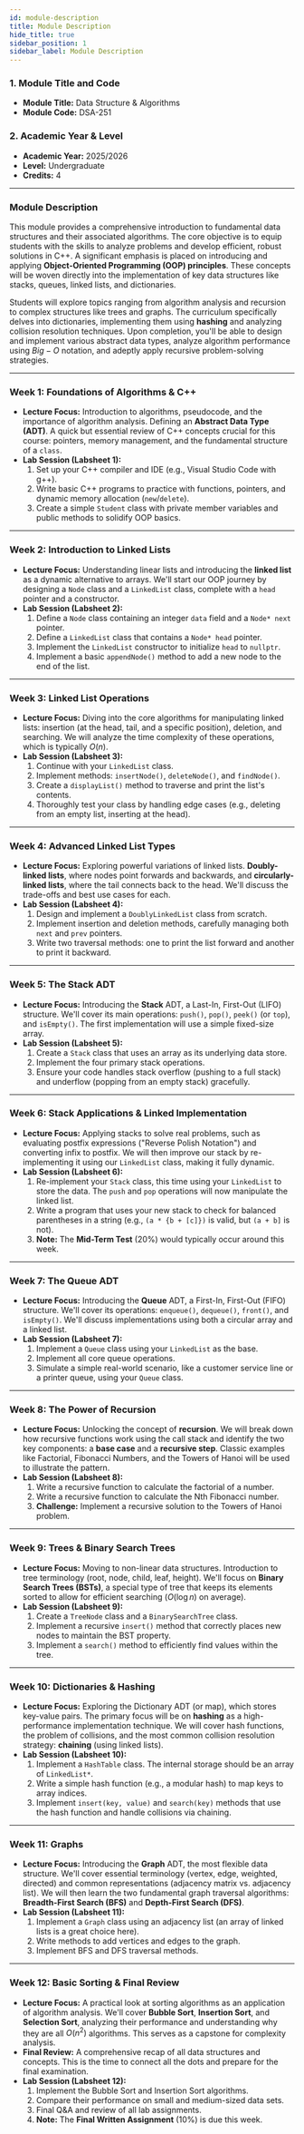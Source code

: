 ```yaml
---
id: module-description
title: Module Description
hide_title: true
sidebar_position: 1
sidebar_label: Module Description
---
```



### **1. Module Title and Code**
* **Module Title:** Data Structure & Algorithms
* **Module Code:** DSA-251
### **2. Academic Year & Level**
* **Academic Year:** 2025/2026
* **Level:** Undergraduate
* **Credits:** 4
---

### **Module Description**

This module provides a comprehensive introduction to fundamental data structures and their associated algorithms.
The core objective is to equip students with the skills to analyze problems and develop efficient, robust solutions in C++.
A significant emphasis is placed on introducing and applying **Object-Oriented Programming (OOP) principles**.
These concepts will be woven directly into the implementation of key data structures like stacks, queues, linked lists, and dictionaries.

Students will explore topics ranging from algorithm analysis and recursion to complex structures like trees and graphs.
The curriculum specifically delves into dictionaries, implementing them using **hashing** and analyzing collision resolution techniques.
Upon completion, you'll be able to design and implement various abstract data types, analyze algorithm performance using $Big-O$ notation, and adeptly apply recursive problem-solving strategies.

***

### **Week 1: Foundations of Algorithms & C++**
* **Lecture Focus:** Introduction to algorithms, pseudocode, and the importance of algorithm analysis. Defining an **Abstract Data Type (ADT)**. A quick but essential review of C++ concepts crucial for this course: pointers, memory management, and the fundamental structure of a `class`.
* **Lab Session (Labsheet 1):**
  1.  Set up your C++ compiler and IDE (e.g., Visual Studio Code with g++).
  2.  Write basic C++ programs to practice with functions, pointers, and dynamic memory allocation (`new`/`delete`).
  3.  Create a simple `Student` class with private member variables and public methods to solidify OOP basics.

***

### **Week 2: Introduction to Linked Lists**
* **Lecture Focus:** Understanding linear lists and introducing the **linked list** as a dynamic alternative to arrays. We'll start our OOP journey by designing a `Node` class and a `LinkedList` class, complete with a `head` pointer and a constructor.
* **Lab Session (Labsheet 2):**
  1.  Define a `Node` class containing an integer `data` field and a `Node* next` pointer.
  2.  Define a `LinkedList` class that contains a `Node* head` pointer.
  3.  Implement the `LinkedList` constructor to initialize `head` to `nullptr`.
  4.  Implement a basic `appendNode()` method to add a new node to the end of the list.

***

### **Week 3: Linked List Operations**
* **Lecture Focus:** Diving into the core algorithms for manipulating linked lists: insertion (at the head, tail, and a specific position), deletion, and searching. We will analyze the time complexity of these operations, which is typically $O(n)$.
* **Lab Session (Labsheet 3):**
  1.  Continue with your `LinkedList` class.
  2.  Implement methods: `insertNode()`, `deleteNode()`, and `findNode()`.
  3.  Create a `displayList()` method to traverse and print the list's contents.
  4.  Thoroughly test your class by handling edge cases (e.g., deleting from an empty list, inserting at the head).

***

### **Week 4: Advanced Linked List Types**
* **Lecture Focus:** Exploring powerful variations of linked lists. **Doubly-linked lists**, where nodes point forwards and backwards, and **circularly-linked lists**, where the tail connects back to the head. We'll discuss the trade-offs and best use cases for each.
* **Lab Session (Labsheet 4):**
  1.  Design and implement a `DoublyLinkedList` class from scratch.
  2.  Implement insertion and deletion methods, carefully managing both `next` and `prev` pointers.
  3.  Write two traversal methods: one to print the list forward and another to print it backward.

***

### **Week 5: The Stack ADT**
* **Lecture Focus:** Introducing the **Stack** ADT, a Last-In, First-Out (LIFO) structure. We'll cover its main operations: `push()`, `pop()`, `peek()` (or `top`), and `isEmpty()`. The first implementation will use a simple fixed-size array.
* **Lab Session (Labsheet 5):**
  1.  Create a `Stack` class that uses an array as its underlying data store.
  2.  Implement the four primary stack operations.
  3.  Ensure your code handles stack overflow (pushing to a full stack) and underflow (popping from an empty stack) gracefully.

***

### **Week 6: Stack Applications & Linked Implementation**
* **Lecture Focus:** Applying stacks to solve real problems, such as evaluating postfix expressions ("Reverse Polish Notation") and converting infix to postfix. We will then improve our stack by re-implementing it using our `LinkedList` class, making it fully dynamic.
* **Lab Session (Labsheet 6):**
  1.  Re-implement your `Stack` class, this time using your `LinkedList` to store the data. The `push` and `pop` operations will now manipulate the linked list.
  2.  Write a program that uses your new stack to check for balanced parentheses in a string (e.g., `(a * {b + [c]})` is valid, but `(a + b]` is not).
  3.  **Note:** The **Mid-Term Test** (20%) would typically occur around this week.

***

### **Week 7: The Queue ADT**
* **Lecture Focus:** Introducing the **Queue** ADT, a First-In, First-Out (FIFO) structure. We'll cover its operations: `enqueue()`, `dequeue()`, `front()`, and `isEmpty()`. We'll discuss implementations using both a circular array and a linked list.
* **Lab Session (Labsheet 7):**
  1.  Implement a `Queue` class using your `LinkedList` as the base.
  2.  Implement all core queue operations.
  3.  Simulate a simple real-world scenario, like a customer service line or a printer queue, using your `Queue` class.

***

### **Week 8: The Power of Recursion**
* **Lecture Focus:** Unlocking the concept of **recursion**. We will break down how recursive functions work using the call stack and identify the two key components: a **base case** and a **recursive step**. Classic examples like Factorial, Fibonacci Numbers, and the Towers of Hanoi will be used to illustrate the pattern.
* **Lab Session (Labsheet 8):**
  1.  Write a recursive function to calculate the factorial of a number.
  2.  Write a recursive function to calculate the Nth Fibonacci number.
  3.  **Challenge:** Implement a recursive solution to the Towers of Hanoi problem.
***

### **Week 9: Trees & Binary Search Trees**
* **Lecture Focus:** Moving to non-linear data structures. Introduction to tree terminology (root, node, child, leaf, height). We'll focus on **Binary Search Trees (BSTs)**, a special type of tree that keeps its elements sorted to allow for efficient searching ($O(\log n)$ on average).
* **Lab Session (Labsheet 9):**
  1.  Create a `TreeNode` class and a `BinarySearchTree` class.
  2.  Implement a recursive `insert()` method that correctly places new nodes to maintain the BST property.
  3.  Implement a `search()` method to efficiently find values within the tree.

***

### **Week 10: Dictionaries & Hashing**
* **Lecture Focus:** Exploring the Dictionary ADT (or map), which stores key-value pairs. The primary focus will be on **hashing** as a high-performance implementation technique. We will cover hash functions, the problem of collisions, and the most common collision resolution strategy: **chaining** (using linked lists).
* **Lab Session (Labsheet 10):**
  1.  Implement a `HashTable` class. The internal storage should be an array of `LinkedList*`.
  2.  Write a simple hash function (e.g., a modular hash) to map keys to array indices.
  3.  Implement `insert(key, value)` and `search(key)` methods that use the hash function and handle collisions via chaining.

***

### **Week 11: Graphs**
* **Lecture Focus:** Introducing the **Graph** ADT, the most flexible data structure. We'll cover essential terminology (vertex, edge, weighted, directed) and common representations (adjacency matrix vs. adjacency list). We will then learn the two fundamental graph traversal algorithms: **Breadth-First Search (BFS)** and **Depth-First Search (DFS)**.
* **Lab Session (Labsheet 11):**
  1.  Implement a `Graph` class using an adjacency list (an array of linked lists is a great choice here).
  2.  Write methods to add vertices and edges to the graph.
  3.  Implement BFS and DFS traversal methods.

***

### **Week 12: Basic Sorting & Final Review**
* **Lecture Focus:** A practical look at sorting algorithms as an application of algorithm analysis. We'll cover **Bubble Sort**, **Insertion Sort**, and **Selection Sort**, analyzing their performance and understanding why they are all $O(n^2)$ algorithms. This serves as a capstone for complexity analysis.
* **Final Review:** A comprehensive recap of all data structures and concepts. This is the time to connect all the dots and prepare for the final examination.
* **Lab Session (Labsheet 12):**
  1.  Implement the Bubble Sort and Insertion Sort algorithms.
  2.  Compare their performance on small and medium-sized data sets.
  3.  Final Q&A and review of all lab assignments.
  4.  **Note:** The **Final Written Assignment** (10%) is due this week.

